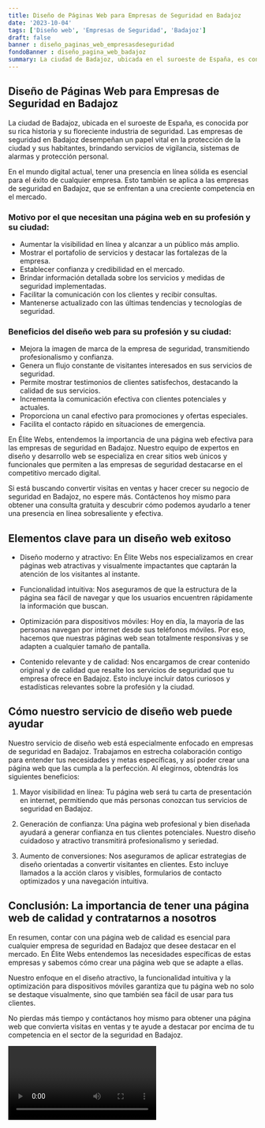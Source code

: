 ```yaml
---
title: Diseño de Páginas Web para Empresas de Seguridad en Badajoz
date: '2023-10-04'
tags: ['Diseño web', 'Empresas de Seguridad', 'Badajoz']
draft: false
banner : diseño_paginas_web_empresasdeseguridad
fondoBanner : diseño_pagina_web_badajoz
summary: La ciudad de Badajoz, ubicada en el suroeste de España, es conocida por su rica historia y su floreciente industria de seguridad. Las empresas de seguridad en Badajoz desempeñan un papel vital en la protección de la ciudad y sus habitantes, brindando servicios de vigilancia, sistemas de alarmas y protección personal.
---
```


## Diseño de Páginas Web para Empresas de Seguridad en Badajoz

La ciudad de Badajoz, ubicada en el suroeste de España, es conocida por su rica historia y su floreciente industria de seguridad. Las empresas de seguridad en Badajoz desempeñan un papel vital en la protección de la ciudad y sus habitantes, brindando servicios de vigilancia, sistemas de alarmas y protección personal.

En el mundo digital actual, tener una presencia en línea sólida es esencial para el éxito de cualquier empresa. Esto también se aplica a las empresas de seguridad en Badajoz, que se enfrentan a una creciente competencia en el mercado.

### Motivo por el que necesitan una página web en su profesión y su ciudad:

- Aumentar la visibilidad en línea y alcanzar a un público más amplio.
- Mostrar el portafolio de servicios y destacar las fortalezas de la empresa.
- Establecer confianza y credibilidad en el mercado.
- Brindar información detallada sobre los servicios y medidas de seguridad implementadas.
- Facilitar la comunicación con los clientes y recibir consultas.
- Mantenerse actualizado con las últimas tendencias y tecnologías de seguridad.

### Beneficios del diseño web para su profesión y su ciudad:

- Mejora la imagen de marca de la empresa de seguridad, transmitiendo profesionalismo y confianza.
- Genera un flujo constante de visitantes interesados ​​en sus servicios de seguridad.
- Permite mostrar testimonios de clientes satisfechos, destacando la calidad de sus servicios.
- Incrementa la comunicación efectiva con clientes potenciales y actuales.
- Proporciona un canal efectivo para promociones y ofertas especiales.
- Facilita el contacto rápido en situaciones de emergencia.

En Élite Webs, entendemos la importancia de una página web efectiva para las empresas de seguridad en Badajoz. Nuestro equipo de expertos en diseño y desarrollo web se especializa en crear sitios web únicos y funcionales que permiten a las empresas de seguridad destacarse en el competitivo mercado digital.

Si está buscando convertir visitas en ventas y hacer crecer su negocio de seguridad en Badajoz, no espere más. Contáctenos hoy mismo para obtener una consulta gratuita y descubrir cómo podemos ayudarlo a tener una presencia en línea sobresaliente y efectiva.

<GifSeo />

<Cta />

## Elementos clave para un diseño web exitoso

- Diseño moderno y atractivo: En Élite Webs nos especializamos en crear páginas web atractivas y visualmente impactantes que captarán la atención de los visitantes al instante.

- Funcionalidad intuitiva: Nos aseguramos de que la estructura de la página sea fácil de navegar y que los usuarios encuentren rápidamente la información que buscan. 

- Optimización para dispositivos móviles: Hoy en día, la mayoría de las personas navegan por internet desde sus teléfonos móviles. Por eso, hacemos que nuestras páginas web sean totalmente responsivas y se adapten a cualquier tamaño de pantalla.

- Contenido relevante y de calidad: Nos encargamos de crear contenido original y de calidad que resalte los servicios de seguridad que tu empresa ofrece en Badajoz. Esto incluye incluir datos curiosos y estadísticas relevantes sobre la profesión y la ciudad. 

## Cómo nuestro servicio de diseño web puede ayudar

Nuestro servicio de diseño web está especialmente enfocado en empresas de seguridad en Badajoz. Trabajamos en estrecha colaboración contigo para entender tus necesidades y metas específicas, y así poder crear una página web que las cumpla a la perfección. Al elegirnos, obtendrás los siguientes beneficios:

1. Mayor visibilidad en línea: Tu página web será tu carta de presentación en internet, permitiendo que más personas conozcan tus servicios de seguridad en Badajoz.

2. Generación de confianza: Una página web profesional y bien diseñada ayudará a generar confianza en tus clientes potenciales. Nuestro diseño cuidadoso y atractivo transmitirá profesionalismo y seriedad.

3. Aumento de conversiones: Nos aseguramos de aplicar estrategias de diseño orientadas a convertir visitantes en clientes. Esto incluye llamados a la acción claros y visibles, formularios de contacto optimizados y una navegación intuitiva.

## Conclusión: La importancia de tener una página web de calidad y contratarnos a nosotros

En resumen, contar con una página web de calidad es esencial para cualquier empresa de seguridad en Badajoz que desee destacar en el mercado. En Élite Webs entendemos las necesidades específicas de estas empresas y sabemos cómo crear una página web que se adapte a ellas.

Nuestro enfoque en el diseño atractivo, la funcionalidad intuitiva y la optimización para dispositivos móviles garantiza que tu página web no solo se destaque visualmente, sino que también sea fácil de usar para tus clientes.

No pierdas más tiempo y contáctanos hoy mismo para obtener una página web que convierta visitas en ventas y te ayude a destacar por encima de tu competencia en el sector de la seguridad en Badajoz.

<Video />

<CtaBot job='Empresas de Seguridad' city='Badajoz'/>

<Gmaps query='Badajoz+españa+maps' />